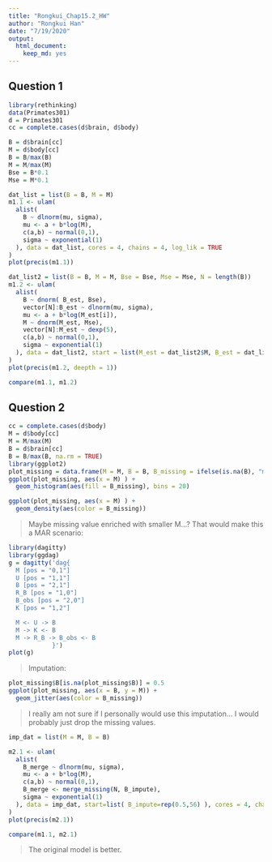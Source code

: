 ```yaml
---
title: "Rongkui_Chap15.2_HW"
author: "Rongkui Han"
date: "7/19/2020"
output: 
  html_document: 
    keep_md: yes
---
```


## Question 1

```r
library(rethinking)
data(Primates301)
d = Primates301
cc = complete.cases(d$brain, d$body)

B = d$brain[cc]
M = d$body[cc]
B = B/max(B)
M = M/max(M)
Bse = B*0.1
Mse = M*0.1
```

```r
dat_list = list(B = B, M = M)
m1.1 <- ulam(
  alist(
    B ~ dlnorm(mu, sigma),
    mu <- a + b*log(M),
    c(a,b) ~ normal(0,1),
    sigma ~ exponential(1)
  ), data = dat_list, cores = 4, chains = 4, log_lik = TRUE
)
plot(precis(m1.1))
```

```r
dat_list2 = list(B = B, M = M, Bse = Bse, Mse = Mse, N = length(B))
m1.2 <- ulam(
  alist(
    B ~ dnorm( B_est, Bse),
    vector[N]:B_est ~ dlnorm(mu, sigma),
    mu <- a + b*log(M_est[i]),
    M ~ dnorm(M_est, Mse),
    vector[N]:M_est ~ dexp(5),
    c(a,b) ~ normal(0,1),
    sigma ~ exponential(1)
  ), data = dat_list2, start = list(M_est = dat_list2$M, B_est = dat_list2$B), cores = 4, chains = 4, log_lik = TRUE
)
plot(precis(m1.2, deepth = 1))
```

```r
compare(m1.1, m1.2)
```


## Question 2

```r
cc = complete.cases(d$body)
M = d$body[cc]
M = M/max(M)
B = d$brain[cc]
B = B/max(B, na.rm = TRUE)
library(ggplot2)
plot_missing = data.frame(M = M, B = B, B_missing = ifelse(is.na(B), "missing", "not missing"))
ggplot(plot_missing, aes(x = M) ) +
  geom_histogram(aes(fill = B_missing), bins = 20)
```

```r
ggplot(plot_missing, aes(x = M) ) +
  geom_density(aes(color = B_missing))
```

> Maybe missing value enriched with smaller M...? That would make this a MAR scenario:

```r
library(dagitty)
library(ggdag)
g = dagitty('dag{
  M [pos = "0,1"]
  U [pos = "1,1"]
  B [pos = "2,1"]
  R_B [pos = "1,0"]
  B_obs [pos = "2,0"]
  K [pos = "1,2"]

  M <- U -> B
  M -> K <- B
  M -> R_B -> B_obs <- B
            }')
plot(g)
```

> Imputation:  

```r
plot_missing$B[is.na(plot_missing$B)] = 0.5
ggplot(plot_missing, aes(x = B, y = M)) +
  geom_jitter(aes(color = B_missing))
```

> I really am not sure if I personally would use this imputation... I would probably just drop the missing values. 

```r

imp_dat = list(M = M, B = B)

m2.1 <- ulam(
  alist(
    B_merge ~ dlnorm(mu, sigma),
    mu <- a + b*log(M),
    c(a,b) ~ normal(0,1),
    B_merge <- merge_missing(N, B_impute),
    sigma ~ exponential(1)
  ), data = imp_dat, start=list( B_impute=rep(0.5,56) ), cores = 4, chains = 4, log_lik = TRUE
)
plot(precis(m2.1))
```

```r
compare(m1.1, m2.1)
```

> The original model is better. 